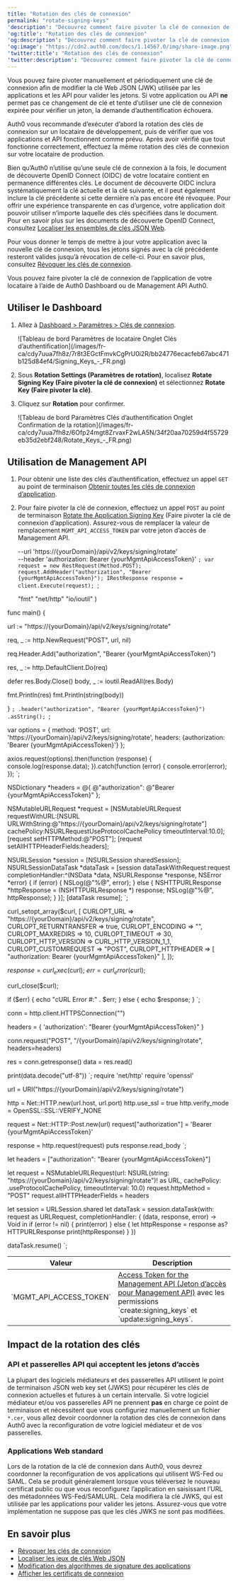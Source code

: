 ```yaml
---
title: "Rotation des clés de connexion"
permalink: "rotate-signing-keys"
'description': "Découvrez comment faire pivoter la clé de connexion de l’application ou de l’API de votre locataire à l’aide de Auth0 Dashboard ou de Management API."
'og:title': "Rotation des clés de connexion"
'og:description': "Découvrez comment faire pivoter la clé de connexion de l’application ou de l’API de votre locataire à l’aide de Auth0 Dashboard ou de Management API."
'og:image': "https://cdn2.auth0.com/docs/1.14567.0/img/share-image.png"
'twitter:title': "Rotation des clés de connexion"
'twitter:description': "Découvrez comment faire pivoter la clé de connexion de l’application ou de l’API de votre locataire à l’aide de Auth0 Dashboard ou de Management API."
---
```



Vous pouvez faire pivoter manuellement et périodiquement une clé de connexion afin de modifier la clé Web JSON (JWK) utilisée par les applications et les API pour valider les jetons. Si votre application ou API **ne** permet pas ce changement de clé et tente d’utiliser une clé de connexion expirée pour vérifier un jeton, la demande d’authentification échouera.

<Warning>

Auth0 vous recommande d’exécuter d’abord la rotation des clés de connexion sur un locataire de développement, puis de vérifier que vos applications et API fonctionnent comme prévu. Après avoir vérifié que tout fonctionne correctement, effectuez la même rotation des clés de connexion sur votre locataire de production.

</Warning>

Bien qu’Auth0 n’utilise qu’une seule clé de connexion à la fois, le document de découverte <Tooltip href="/docs/docs/fr-ca/glossary?term=openid" tip="OpenID
Norme ouverte d’authentification qui permet aux applications de vérifier l’identité des utilisateurs sans avoir à collecter leurs informations de connexion." cta="Voir le glossaire">OpenID</Tooltip> Connect (OIDC) de votre locataire contient en permanence différentes clés. Le document de découverte OIDC inclura systématiquement la clé actuelle et la clé suivante, et il peut également inclure la clé précédente si cette dernière n’a pas encore été révoquée. Pour offrir une expérience transparente en cas d’urgence, votre application doit pouvoir utiliser n’importe laquelle des clés spécifiées dans le document. Pour en savoir plus sur les documents de découverte OpenID Connect, consultez [Localiser les ensembles de clés JSON Web](/docs/fr-ca/secure/tokens/json-web-tokens/locate-json-web-key-sets).

<Warning>

Pour vous donner le temps de mettre à jour votre application avec la nouvelle clé de connexion, tous les jetons signés avec la clé précédente resteront valides jusqu’à révocation de celle-ci. Pour en savoir plus, consultez [Révoquer les clés de connexion](/docs/fr-ca/get-started/tenant-settings/signing-keys/revoke-signing-keys).

</Warning>

Vous pouvez faire pivoter la clé de connexion de l’application de votre locataire à l’aide de <Tooltip href="/docs/docs/fr-ca/glossary?term=auth0-dashboard" tip="Auth0 Dashboard
Principal produit d’Auth0 pour configurer vos services." cta="Voir le glossaire">Auth0 Dashboard</Tooltip> ou de <Tooltip href="/docs/docs/fr-ca/glossary?term=management-api" tip="Management API
Un produit permettant aux clients d’effectuer des tâches administratives." cta="Voir le glossaire">Management API</Tooltip> Auth0.

## Utiliser le Dashboard

1. Allez à [Dashboard > Paramètres > Clés de connexion](https://manage.auth0.com/#/tenant/signing_keys).

   <Frame>![Tableau de bord Paramètres de locataire Onglet Clés d’authentification](/images/fr-ca/cdy7uua7fh8z/7r8t3EGctFmvkCgPrU0i2R/bb24776ecacfeb67abc471b125d84ef4/Signing_Keys_-_FR.png)</Frame>

2. Sous **Rotation Settings (Paramètres de rotation)**, localisez **Rotate Signing Key (Faire pivoter la clé de connexion)** et sélectionnez **Rotate Key (Faire pivoter la clé)**.
3. Cliquez sur **Rotation** pour confirmer.

   <Frame>![Tableau de bord Paramètres Clés d’authentification Onglet Confirmation de la rotation](/images/fr-ca/cdy7uua7fh8z/6Ofp24mgt8ZrvaxF2wLA5N/34f20aa70259d4f55729eb35d2ebf248/Rotate_Keys_-_FR.png)</Frame>

## Utilisation de Management API

1. Pour obtenir une liste des clés d’authentification, effectuez un appel `GET` au point de terminaison [Obtenir toutes les clés de connexion d’application](/docs/fr-ca/api/management/v2#!/Keys/get_signing_keys).
2. Pour faire pivoter la clé de connexion, effectuez un appel `POST` au point de terminaison [Rotate the Application Signing Key](/docs/fr-ca/api/management/v2#!/Keys/post_signing_keys) (Faire pivoter la clé de connexion d’application). Assurez-vous de remplacer la valeur de remplacement `MGMT_API_ACCESS_TOKEN` par votre jeton d’accès de Management API.

   --url 'https://{yourDomain}/api/v2/keys/signing/rotate' \
   --header 'authorization: Bearer {yourMgmtApiAccessToken}'
`;
var request = new RestRequest(Method.POST);
request.AddHeader("authorization", "Bearer {yourMgmtApiAccessToken}");
IRestResponse response = client.Execute(request);
`;

   "fmt"
   "net/http"
   "io/ioutil"
)

func main() {

   url := "https://{yourDomain}/api/v2/keys/signing/rotate"

   req, _ := http.NewRequest("POST", url, nil)

   req.Header.Add("authorization", "Bearer {yourMgmtApiAccessToken}")

   res, _ := http.DefaultClient.Do(req)

   defer res.Body.Close()
   body, _ := ioutil.ReadAll(res.Body)

   fmt.Println(res)
   fmt.Println(string(body))

}
`;
   .header("authorization", "Bearer {yourMgmtApiAccessToken}")
   .asString();
`;

var options = {
method: 'POST',
url: 'https://{yourDomain}/api/v2/keys/signing/rotate',
headers: {authorization: 'Bearer {yourMgmtApiAccessToken}'}
};

axios.request(options).then(function (response) {
console.log(response.data);
}).catch(function (error) {
console.error(error);
});
`;

NSDictionary *headers = @{ @"authorization": @"Bearer {yourMgmtApiAccessToken}" };

NSMutableURLRequest *request = [NSMutableURLRequest requestWithURL:[NSURL URLWithString:@"https://{yourDomain}/api/v2/keys/signing/rotate"]
                                                      cachePolicy:NSURLRequestUseProtocolCachePolicy
                                                   timeoutInterval:10.0];
[request setHTTPMethod:@"POST"];
[request setAllHTTPHeaderFields:headers];

NSURLSession *session = [NSURLSession sharedSession];
NSURLSessionDataTask *dataTask = [session dataTaskWithRequest:request
                                          completionHandler:^(NSData *data, NSURLResponse *response, NSError *error) {
                                                if (error) {
                                                   NSLog(@"%@", error);
                                                } else {
                                                   NSHTTPURLResponse *httpResponse = (NSHTTPURLResponse *) response;
                                                   NSLog(@"%@", httpResponse);
                                                }
                                          }];
[dataTask resume];
`;

curl_setopt_array($curl, [
CURLOPT_URL => "https://{yourDomain}/api/v2/keys/signing/rotate",
CURLOPT_RETURNTRANSFER => true,
CURLOPT_ENCODING => "",
CURLOPT_MAXREDIRS => 10,
CURLOPT_TIMEOUT => 30,
CURLOPT_HTTP_VERSION => CURL_HTTP_VERSION_1_1,
CURLOPT_CUSTOMREQUEST => "POST",
CURLOPT_HTTPHEADER => [
   "authorization: Bearer {yourMgmtApiAccessToken}"
],
]);

$response = curl_exec($curl);
$err = curl_error($curl);

curl_close($curl);

if ($err) {
echo "cURL Error #:" . $err;
} else {
echo $response;
}
`;

conn = http.client.HTTPSConnection("")

headers = { 'authorization': "Bearer {yourMgmtApiAccessToken}" }

conn.request("POST", "/{yourDomain}/api/v2/keys/signing/rotate", headers=headers)

res = conn.getresponse()
data = res.read()

print(data.decode("utf-8"))
`;
require 'net/http'
require 'openssl'

url = URI("https://{yourDomain}/api/v2/keys/signing/rotate")

http = Net::HTTP.new(url.host, url.port)
http.use_ssl = true
http.verify_mode = OpenSSL::SSL::VERIFY_NONE

request = Net::HTTP::Post.new(url)
request["authorization"] = 'Bearer {yourMgmtApiAccessToken}'

response = http.request(request)
puts response.read_body
`;

let headers = ["authorization": "Bearer {yourMgmtApiAccessToken}"]

let request = NSMutableURLRequest(url: NSURL(string: "https://{yourDomain}/api/v2/keys/signing/rotate")! as URL,
                                       cachePolicy: .useProtocolCachePolicy,
                                    timeoutInterval: 10.0)
request.httpMethod = "POST"
request.allHTTPHeaderFields = headers

let session = URLSession.shared
let dataTask = session.dataTask(with: request as URLRequest, completionHandler: { (data, response, error) -> Void in
if (error != nil) {
   print(error)
} else {
   let httpResponse = response as? HTTPURLResponse
   print(httpResponse)
}
})

dataTask.resume()
`;

<CodeGroup>
<AuthCodeBlock children={codeExample1} language="bash" filename="cURL" />
<AuthCodeBlock children={codeExample2} language="csharp" filename="C#" />
<AuthCodeBlock children={codeExample3} language="go" filename="Go" />
<AuthCodeBlock children={codeExample4} language="java" filename="Java" />
<AuthCodeBlock children={codeExample5} language="javascript" filename="Node.JS" />
<AuthCodeBlock children={codeExample6} language="obj-c" filename="Obj-C" />
<AuthCodeBlock children={codeExample7} language="php" filename="PHP" />
<AuthCodeBlock children={codeExample8} language="python" filename="Python" />
<AuthCodeBlock children={codeExample9} language="ruby" filename="Ruby" />
<AuthCodeBlock children={codeExample10} language="swift" filename="Swift" />
</CodeGroup>

<table class="table"><thead>
<tr>
<th><strong>Valeur</strong></th>
<th><strong>Description</strong></th>
</tr>
</thead>
<tbody>
<tr>
<td>`MGMT_API_ACCESS_TOKEN`</td>
<td><a href="https://auth0.com/docs/api/management/v2/tokens">Access Token for the Management API (Jeton d’accès pour Management API)</a> avec les permissions `create:signing_keys` et `update:signing_keys`.</td>
</tr>
</tbody>
</table>

## Impact de la rotation des clés

### API et passerelles API qui acceptent les jetons d’accès

La plupart des logiciels médiateurs et des passerelles API utilisent le point de terminaison JSON web key set (JWKS) pour récupérer les clés de connexion actuelles et futures à un certain intervalle. Si votre logiciel médiateur et/ou vos passerelles API ne prennent **pas** en charge ce point de terminaison et nécessitent que vous configuriez manuellement un fichier `*.cer`, vous allez devoir coordonner la rotation des clés de connexion dans Auth0 avec la reconfiguration de votre logiciel médiateur et de vos passerelles.

### Applications Web standard

Lors de la rotation de la clé de connexion dans Auth0, vous devrez coordonner la reconfiguration de vos applications qui utilisent <Tooltip href="/docs/docs/fr-ca/glossary?term=ws-fed" tip="Web Service Federation (WS-Fed)
Protocole de gestion des identités des utilisateurs à travers les domaines." cta="Voir le glossaire">WS-Fed</Tooltip> ou <Tooltip href="/docs/docs/fr-ca/glossary?term=security-assertion-markup-language" tip="Security Assertion Markup Language (SAML)
Protocole normalisé permettant à deux parties d’échanger des informations d’authentification sans mot de passe." cta="Voir le glossaire">SAML</Tooltip>. Cela se produit généralement lorsque vous téléversez le nouveau certificat public ou que vous reconfigurez l’application en saisissant l’URL des métadonnées WS-Fed/SAMLURL. Cela modifiera la clé JWKS, qui est utilisée par les applications pour valider les jetons. Assurez-vous que votre implémentation ne suppose pas que les clés JWKS ne sont pas modifiées.

## En savoir plus

* [Révoquer les clés de connexion](/docs/fr-ca/get-started/tenant-settings/signing-keys/revoke-signing-keys)
* [Localiser les jeux de clés Web JSON](/docs/fr-ca/secure/tokens/json-web-tokens/locate-json-web-key-sets)
* [Modification des algorithmes de signature des applications](/docs/fr-ca/get-started/applications/change-application-signing-algorithms)
* [Afficher les certificats de connexion](/docs/fr-ca/get-started/tenant-settings/signing-keys/view-signing-certificates)